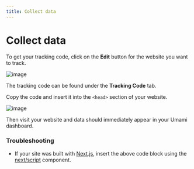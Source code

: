 ```yaml
---
title: Collect data
---
```


# Collect data

To get your tracking code, click on the **Edit** button for the website you want to track.

![image](/images/cloud/website-edit.png)

The tracking code can be found under the **Tracking Code** tab.

Copy the code and insert it into the `<head>` section of your website.

![image](/images/cloud/website-tracking-code.png)

Then visit your website and data should immediately appear in your Umami dashboard.

### Troubleshooting

- If your site was built with [Next.js](https://nextjs.org/), insert the above code block using the [next/script](https://nextjs.org/docs/app/api-reference/components/script) component.
